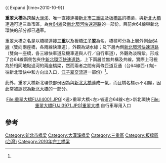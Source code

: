 {{ Expand |time=2010-10-9}}

{{Infobox_Bridge
|bridge_name=重翠大橋<br><small>Chongcui Bridge
|other_name = 重翠橋
|image= 重翠大橋FUJI4015.JPG
|caption= 重翠大橋（左）、台64線（中）、新北環快（右）
|official_name= 
|Also_known_as= 
|carries= 內：[[新北環河快速道路|新北環河快速道路]]<br>外：{{Jct|country=TWN|PH-ALL|64}}
|crosses= [[大漢溪|大漢溪]]
|locale= [[新北市|新北市]][[板橋區_(台灣)|板橋區]]、[[三重區|三重區]]
|maint= 
|id= 
|design= 
|mainspan= 
|length= {{convert|1,226|m|0|cuft|0|abbr=off}}
|width= 
|height=
|clearance= 
|below= 
|aadtraffic= 
|begin=
|open= 外：2009年9月19日<br>內：2010年8月14日
|closed= 
|toll= 
|preceded = [[大漢橋|大漢橋]]
|coordinates={{coord|25|02|32.1|N|121|28|46.7|E|display=it}}
}}

'''重翠大橋'''為跨越[[大漢溪|大漢溪]]、唯一直接連接[[新北市|新北市]][[三重區|三重區]]及[[板橋區_(台灣)|板橋區]]的橋梁，與[[新北大橋|新北大橋]]連通可達三重市區，為[[台64線|台64線]]及[[新北環河快速道路|新北環河快速道路]]的一部份。目前台64線與新北環快的部分都已通車。

重翠大橋之名是以橋樑連接[[三重區|三'''重''']]以及板橋[[江子翠|江子'''翠''']]為名，橋樑可分為上層外側[[台64線|台64線]]（雙向兩座橋，各兩線快車道），外觀為湖水綠；及下層內側[[新北環河快速道路|新北環河快速道路]]（雙向一座橋，各三線快車道及機車道與人行／自行車道），外觀為淡粉紫。形成了台64線兩側包夾住[[新北環河快速道路|新北環河快速道路]]，上下兩層並無共構及共線，實際上可視為於相同地點過河的兩座橋梁，然而兩者之間有兩條匝道互通（台64線西-{向}-往新北環快中和方向出入口，[[江子翠交流道|江子翠交流道]]一部份）<ref name="新北環河快速道路全線交通路線圖"/>。

此外，重翠大橋新北環快部份因為與[[新北大橋|新北大橋]]連成一氣，而且橋名標示不明顯，因此常被誤認為[[新北大橋|新北大橋]]的一部分。
<center>
<gallery>
File:重翠大橋FUJI4001.JPG|<遠>重翠大橋<左>省道台64線<右>新北環快
File:重翠大橋FUJI3971.JPG|重翠大橋 自行車專用入口

</gallery>
</center>

== 參考 ==
{{Reflist| refs=
<ref name="新北環河快速道路全線交通路線圖">{{cite web|language=zh-tw|url=http://myway.cpami.gov.tw/way/cht/index.php?code=list&flag=detail&ids=25&article_id=71|title=新北環河快速道路全線交通路線圖|author=|publisher=內政部營建署|date=|accessdate=2015-08-29}}{{Dead link|date=2018年6月 |bot=InternetArchiveBot |fix-attempted=no }}</ref>
}}

{{淡水河流域橋樑}}
[[Category:新北市橋梁|Category:新北市橋梁]]
[[Category:大漢溪橋梁|Category:大漢溪橋梁]]
[[Category:三重區|Category:三重區]]
[[Category:板橋區_(台灣)|Category:板橋區 (台灣)]]
[[Category:2010年完工橋梁|Category:2010年完工橋梁]]
